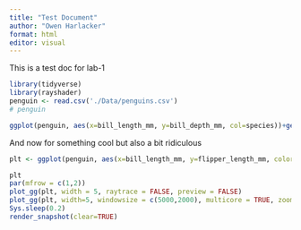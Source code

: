 ```yaml
---
title: "Test Document"
author: "Owen Harlacker"
format: html
editor: visual
---
```


This is a test doc for lab-1

```r
library(tidyverse)
library(rayshader)
penguin <- read.csv('./Data/penguins.csv')
# penguin

```

```r
ggplot(penguin, aes(x=bill_length_mm, y=bill_depth_mm, col=species))+geom_point()

```

And now for something cool but also a bit ridiculous

```r
plt <- ggplot(penguin, aes(x=bill_length_mm, y=flipper_length_mm, color=body_mass_g)) + geom_point()+ scale_color_continuous(type="viridis")+xlab("Bill Length (mm)")+ylab("Flipper Length (mm)")+labs(color="Body Mass (g)")

plt
par(mfrow = c(1,2))
plot_gg(plt, width = 5, raytrace = FALSE, preview = FALSE)
plot_gg(plt, width=5, windowsize = c(5000,2000), multicore = TRUE, zoom = 0.5, phi = 35, theta = 30, sunangle = 225)
Sys.sleep(0.2)
render_snapshot(clear=TRUE)

```